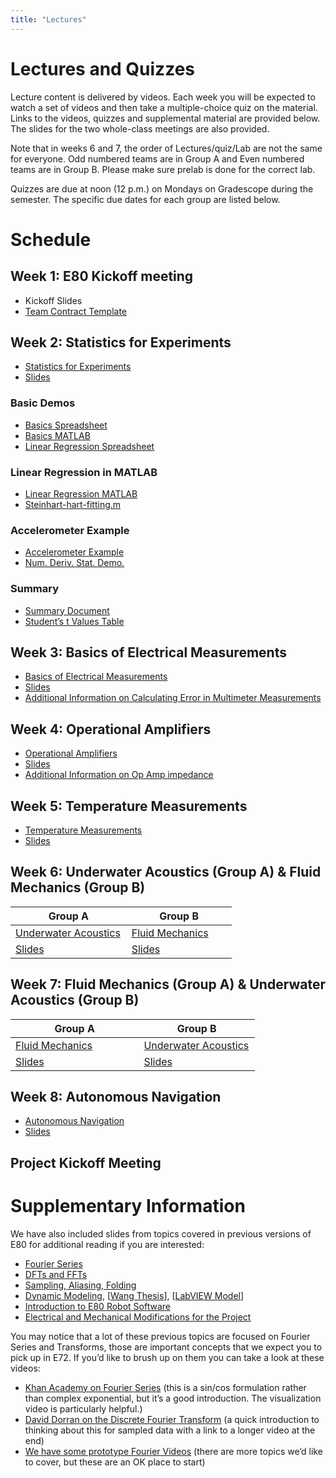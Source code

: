 ```yaml
---
title: "Lectures"
---
```


# Lectures and Quizzes

Lecture content is delivered by videos.
Each week you will be expected to watch a set of videos and then take a multiple-choice quiz on the material.
Links to the videos, quizzes and supplemental material are provided below.
The slides for the two whole-class meetings are also provided.

Note that in weeks 6 and 7, the order of Lectures/quiz/Lab are not the same for everyone. Odd numbered teams are in Group A and Even numbered teams are in Group B.
Please make sure prelab is done for the correct lab.

Quizzes are due at noon (12 p.m.) on Mondays on Gradescope during the semester.
The specific due dates for each group are listed below.

# Schedule

## Week 1: E80 Kickoff meeting

- Kickoff Slides
- [Team Contract Template](https://drive.google.com/file/d/19eX-56mt_uQP-_QhgSkzI-ja6AyATNCw/view?usp=sharing)

## Week 2: Statistics for Experiments

- [Statistics for Experiments](https://www.youtube.com/playlist?list=PLDA3QBjykWVxDiGsN1Xpm2ynGekSvEC9E)
- [ Slides](https://drive.google.com/file/d/1281KE-CBNBd1S_9K1VveNUs9GnaWCWOn/view?usp=sharing)

### Basic Demos
- [Basics Spreadsheet](https://docs.google.com/spreadsheets/d/1vX6A31pxA10KfnWXvVotVhlXlFhyXyB6btyzb5Xk4xo/edit?usp=sharing)
- [Basics MATLAB](https://drive.google.com/open?id=1g59Dyz9PjarGOT66BUw4t11QvD0FXfd_)
- [Linear Regression Spreadsheet](https://drive.google.com/open?id=1DUaiPw9Wgt_O8O7Mq5RMC3HpRIXVWgbr) 

### Linear Regression in MATLAB
- [Linear Regression MATLAB](https://drive.google.com/open?id=1eOS0lIQpyriTde-x_eN0lET-ya3I51Si)
- [Steinhart-hart-fitting.m](https://drive.google.com/open?id=19N-lH7GH1XP0PHImxZM9N5_MRfb8FWuX)

### Accelerometer Example
- [Accelerometer Example](https://drive.google.com/open?id=1-jiIeGnTGc0ZuzfWS1xRK-mnt1NesF_Q)
- [Num. Deriv. Stat. Demo.](https://drive.google.com/open?id=1uA-uhLO4cLXOAFCiALvTtgRjT2nDUVXY)

### Summary
- [Summary Document](https://drive.google.com/open?id=1vHS10FuGOs_IwQG8Uzs9UoeD4REUTOl4)
- [Student's t Values Table](https://drive.google.com/open?id=1dIRZvSaYBFEqbXAem_nys0N5lmKA2c1V)

## Week 3: Basics of Electrical Measurements
- [Basics of Electrical Measurements](https://www.youtube.com/playlist?list=PLDA3QBjykWVyDDmjCt-UFhZb8Ok0Ajfby)
- [Slides](https://drive.google.com/file/d/1-4SoZdgNXmHkrtf45DcGWNuDbROOCEW9/view?usp=sharing)
- [Additional Information on Calculating Error in Multimeter Measurements](https://www.designworldonline.com/how-to-determine-digital-multimeter-accuracy/)

## Week 4: Operational Amplifiers
- [Operational Amplifiers](https://www.youtube.com/playlist?list=PLDA3QBjykWVwctzkMzqvbLcZr3iyS85Hu)
- [Slides](https://drive.google.com/drive/folders/1j97hAUQ1RnWEw6dwOQ7hg6TDK5-3Y0pe?usp=sharing)
- [Additional Information on Op Amp impedance](https://www.electronics-notes.com/articles/analogue_circuits/operational-amplifier-op-amp/input-impedance.php)

## Week 5: Temperature Measurements
- [Temperature Measurements](https://www.youtube.com/playlist?list=PLDA3QBjykWVycTireTaEG8Fim4GnFEBpz)
- [Slides](https://drive.google.com/drive/folders/1xC09jM35sX2pIvMsqE0E8lO8F7CKePlt?usp=sharing)


## Week 6: Underwater Acoustics (Group A) & Fluid Mechanics (Group B)
| Group A | Group B|
|---------|--------|
| [Underwater Acoustics](https://www.youtube.com/playlist?list=PLDA3QBjykWVxF4HfyhYxnD4eD31wZkSvq) | [Fluid Mechanics](https://www.youtube.com/playlist?list=PLDA3QBjykWVxFbfz1bAygXNHX5IJ4_vRi) |
| [Slides](https://drive.google.com/drive/folders/1wlyxBH7Qco0LvU1Riqz3nqfAVviCSh8Q?usp=sharing) | [Slides](https://drive.google.com/open?id=1FSzWEEap-6UiNJplJt5-_KHzOAAomzfk) |

## Week 7: Fluid Mechanics (Group A) & Underwater Acoustics (Group B)
| Group A | Group B|
|---------|--------|
| [Fluid Mechanics](https://www.youtube.com/playlist?list=PLDA3QBjykWVxFbfz1bAygXNHX5IJ4_vRi) | [Underwater Acoustics](https://www.youtube.com/playlist?list=PLDA3QBjykWVxF4HfyhYxnD4eD31wZkSvq) | 
| [Slides](https://drive.google.com/open?id=1FSzWEEap-6UiNJplJt5-_KHzOAAomzfk) | [Slides](https://drive.google.com/drive/folders/1wlyxBH7Qco0LvU1Riqz3nqfAVviCSh8Q?usp=sharing) |

## Week 8: Autonomous Navigation
- [Autonomous Navigation](https://www.youtube.com/playlist?list=PLDA3QBjykWVw9UDHYpLBnloHrAwpZyTbb)
- [Slides](https://drive.google.com/drive/folders/1yCA0z3uEAt4LO61vuYCOluFFPgQTbqYP?usp=sharing)

## Project Kickoff Meeting


# Supplementary Information
We have also included slides from topics covered in previous versions of E80 for additional reading if you are interested:

- [Fourier Series](https://drive.google.com/open?id=13HKwMvY7HrnMlP7yxZ-RZcRPDnSwaXov)
- [DFTs and FFTs](https://drive.google.com/open?id=1e0OLo6uCw93evjV2mPyVCebRI_B46eTQ)
- [Sampling, Aliasing, Folding](https://drive.google.com/open?id=1_lF1ZG382AHKLyA6_Bf0VBN1UHlD-eh_)
- [ Dynamic Modeling](https://drive.google.com/open?id=1HM1sUSPzXYWta1Jq0z2ShTsH48vl-295), [[Wang Thesis](https://drive.google.com/open?id=1LOth9W0bl4DNe2W_82wve_ImHHN_F4E2)], [[LabVIEW Model](https://drive.google.com/open?id=1fRpKLNxEBib_75muxPtMDq93WI87ORbK)]
- [Introduction to E80 Robot Software](https://drive.google.com/open?id=1iZiWU3SrHjz8JaDDIr9f0q_rbZuiqgIt)
- [Electrical and Mechanical Modifications for the Project](https://drive.google.com/open?id=15Fxa2cCJTmTctiDUJQCwhMFjNa4Zfk8-)

You may notice that a lot of these previous topics are focused on Fourier Series and Transforms, those are important concepts that we expect you to pick up in E72.
If you'd like to brush up on them you can take a look at these videos:

- [Khan Academy on Fourier Series](https://www.khanacademy.org/science/electrical-engineering/ee-signals#ee-fourier-series) (this is a sin/cos formulation rather than complex exponential, but it's a good introduction.  The visualization video is particularly helpful.)
- [David Dorran on the Discrete Fourier Transform](https://www.youtube.com/watch?v=h6QJLx22zrE) (a quick introduction to thinking about this for sampled data with a link to a longer video at the end)
- [We have some prototype Fourier Videos](https://www.youtube.com/playlist?list=PLDA3QBjykWVxmUZvHMy7Qc9i1rltPq9IV) (there are more topics we'd like to cover, but these are an OK place to start)
